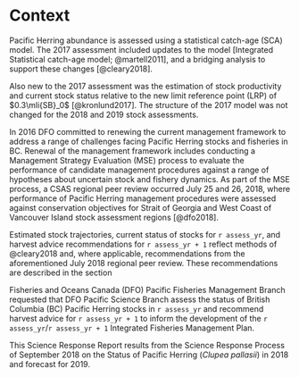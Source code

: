 # Context

Pacific Herring abundance is assessed using a statistical catch-age (SCA) model.
The 2017 assessment included updates to the model [Integrated Statistical catch-age model; @martell2011], and a bridging analysis to support these changes [@cleary2018].

Also new to the 2017 assessment was the estimation of stock productivity and current stock status relative to the new limit reference point (LRP) of $0.3\mli{SB}_0$ [@kronlund2017]. The structure of the 2017 model was not changed for the 2018 and 2019 stock assessments.

In 2016 DFO committed to renewing the current management framework to address a range of challenges facing Pacific Herring stocks and fisheries in BC. Renewal of the management framework includes conducting a Management Strategy Evaluation (MSE) process to evaluate the performance of candidate management procedures against a range of hypotheses about uncertain stock and fishery dynamics. As part of the MSE process, a CSAS regional peer review occurred July 25 and 26, 2018, where performance of Pacific Herring management procedures were assessed against conservation objectives for Strait of Georgia and West Coast of Vancouver Island stock assessment regions [@dfo2018].

Estimated stock trajectories, current status of stocks for `r assess_yr`, and harvest advice recommendations for `r assess_yr + 1` reflect methods of @cleary2018 and, where applicable, recommendations from the aforementioned July 2018 regional peer review. These recommendations are described in the section <!-- \nameref{secProjHarv}''.-->

Fisheries and Oceans Canada (DFO) Pacific Fisheries Management Branch requested that DFO Pacific Science Branch assess the status of British Columbia (BC) Pacific Herring stocks in `r assess_yr` and recommend harvest advice for `r assess_yr + 1` to inform the development of the `r assess_yr`/`r assess_yr + 1` Integrated Fisheries Management Plan.

<!--  Mandatory last paragraph in this section -->
This Science Response Report results from the Science Response Process of September 2018 on the Status of Pacific Herring (*Clupea pallasii*) in 2018 and forecast for 2019.

